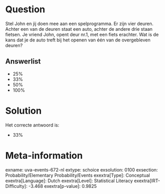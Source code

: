 Question
========

Stel John en jij doen mee aan een spelprogramma. Er zijn vier deuren.
Achter een van de deuren staat een auto, achter de andere drie staan
fietsen. Je vriend John, opent deur nr.1, met een fiets erachter. Wat is
de kans dat je de auto treft bij het openen van één van de overgebleven
deuren?

Answerlist
----------

* 25%
* 33%
* 50%
* 100%

Solution
========

Het correcte antwoord is: 

* 33%

Meta-information
================
exname: uva-events-672-nl
extype: schoice
exsolution: 0100
exsection: Probability/Elementary Probability/Events
exextra[Type]: Conceptual
exextra[Language]: Dutch
exextra[Level]: Statistical Literacy
exextra[IRT-Difficulty]: -3.468
exextra[p-value]: 0.9825
